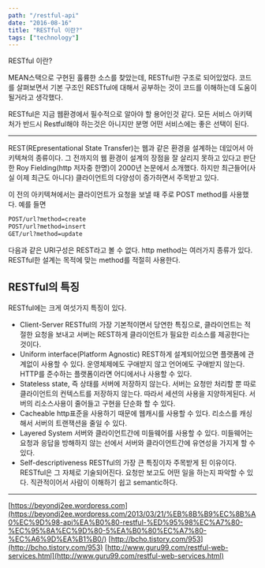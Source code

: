 ```yaml
---
path: "/restful-api"
date: "2016-08-16"
title: "RESTful 이란?"
tags: ["technology"]
---
```


RESTful 이란?

<!--more-->

MEAN스택으로 구현된 훌륭한 소스를 찾았는데, RESTful한 구조로 되어있었다. 코드를 살펴보면서 기본 구조인 RESTful에 대해서 공부하는 것이 코드를 이해하는데 도움이 될거라고 생각했다.

RESTful은 지금 웹환경에서 필수적으로 알아야 할 용어인것 같다. 모든 서비스 아키텍처가 반드시 Restful해야 하는것은 아니지만 분명 어떤 서비스에는 좋은 선택이 된다.

---

REST(REpresentational State Transfer)는 웹과 같은 환경을 설계하는 데있어서 아키텍쳐의 종류이다. 그 전까지의 웹 환경이 설계의 장점을 잘 살리지 못하고 있다고 판단한 Roy Fielding(http 저자중 한명)이 2000년 논문에서 소개했다. 하지만 최근들어(사실 이제 최근도 아니다) 클라이언트의 다양성이 증가하면서 주목받고 있다.

이 전의 아키텍쳐에서는 클라이언트가 요청을 보낼 때 주로 POST method를 사용했다. 예를 들면

```bash
POST/url?method=create
POST/url?method=insert
GET/url?method=update
```

다음과 같은 URI구성은 REST라고 볼 수 없다. http method는 여러가지 종류가 있다. RESTful한 설계는 목적에 맞는 method를 적절히 사용한다.

## RESTful의 특징

RESTful에는 크게 여섯가지 특징이 있다.

- Client-Server
  RESTful의 가장 기본적이면서 당연한 특징으로, 클라이언트는 적절한 요청을 보내고 서버는 REST하게 클라이언트가 필요한 리소스를 제공한다는 것이다.
- Uniform interface(Platform Agnostic)
  REST하게 설계되어있으면 플랫폼에 관계없이 사용할 수 있다. 운영체제에도 구애받지 않고 언어에도 구애받지 않는다. HTTP를 준수하는 플랫폼이라면
  어디에서나 사용할 수 있다.
- Stateless
  state, 즉 상태를 서버에 저장하지 않는다. 서버는 요청만 처리할 뿐 따로 클라이언트의 컨텍스트를 저장하지 않는다. 따라서 세션의 사용을 지양하게된다.
  서버의 리소스사용이 줄어들고 구현을 단순화 할 수 있다.
- Cacheable
  http표준을 사용하기 때문에 웹캐시를 사용할 수 있다. 리소스를 캐싱해서 서버의 트랜잭션을 줄일 수 있다.
- Layered System
  서버와 클라이언트간에 미들웨어를 사용할 수 있다. 미들웨어는 요청과 응답을 방해하지 않는 선에서 서버와 클라이언트간에 유연성을 가지게 할 수 있다.
- Self-descriptiveness
  RESTful의 가장 큰 특징이자 주목받게 된 이유이다. RESTful은 그 자체로 기술되어진다. 요청만 보고도 어떤 일을 하는지 파악할 수 있다.
  직관적이어서 사람이 이해하기 쉽고 semantic하다.

---

[https://beyondj2ee.wordpress.com](https://beyondj2ee.wordpress.com/2013/03/21/%EB%8B%B9%EC%8B%A0%EC%9D%98-api%EA%B0%80-restful-%ED%95%98%EC%A7%80-%EC%95%8A%EC%9D%80-5%EA%B0%80%EC%A7%80-%EC%A6%9D%EA%B1%B0/)
[http://bcho.tistory.com/953](http://bcho.tistory.com/953)
[http://www.guru99.com/restful-web-services.html](http://www.guru99.com/restful-web-services.html)

